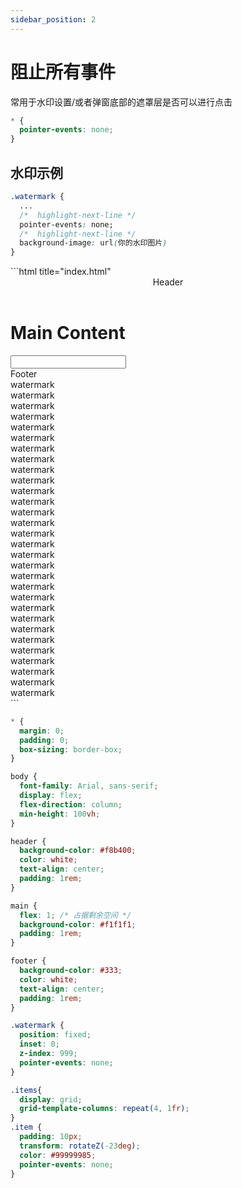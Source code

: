 ```yaml
---
sidebar_position: 2
---
```


# 阻止所有事件

常用于水印设置/或者弹窗底部的遮罩层是否可以进行点击

```css
* {
  pointer-events: none;
}
```

## 水印示例

```css title="styles.css"
.watermark {
  ...
  /*  highlight-next-line */
  pointer-events: none;
  /*  highlight-next-line */
  background-image: url(你的水印图片)
}
```
<Playground>
```html title="index.html"
<!DOCTYPE html>
<html lang="en">
<head>
  <meta charset="UTF-8">
  <meta name="viewport" content="width=device-width, initial-scale=1.0">
  <title>Simple Layout</title>
  <link rel="stylesheet" href="styles.css">
</head>
<body>
  <header>Header</header>
  <main>
    <h1>Main Content</h1>
    <input />
  </main>
  <footer>Footer</footer>
  <div class="watermark">
    <div class="items">
      <div class="item">watermark</div>
      <div class="item">watermark</div>
      <div class="item">watermark</div>
      <div class="item">watermark</div>
      <div class="item">watermark</div>
      <div class="item">watermark</div>
      <div class="item">watermark</div>
      <div class="item">watermark</div>
      <div class="item">watermark</div>
      <div class="item">watermark</div>
      <div class="item">watermark</div>
      <div class="item">watermark</div>
      <div class="item">watermark</div>
      <div class="item">watermark</div>
      <div class="item">watermark</div>
      <div class="item">watermark</div>
      <div class="item">watermark</div>
      <div class="item">watermark</div>
      <div class="item">watermark</div>
      <div class="item">watermark</div>
      <div class="item">watermark</div>
      <div class="item">watermark</div>
      <div class="item">watermark</div>
      <div class="item">watermark</div>
      <div class="item">watermark</div>
      <div class="item">watermark</div>
      <div class="item">watermark</div>
      <div class="item">watermark</div>
      <div class="item">watermark</div>
      <div class="item">watermark</div>
    </div>
  </div>
</body>
</html>
```

```css title="index.css" entry="true"
* {
  margin: 0;
  padding: 0;
  box-sizing: border-box;
}

body {
  font-family: Arial, sans-serif;
  display: flex;
  flex-direction: column;
  min-height: 100vh;
}

header {
  background-color: #f8b400;
  color: white;
  text-align: center;
  padding: 1rem;
}

main {
  flex: 1; /* 占据剩余空间 */
  background-color: #f1f1f1;
  padding: 1rem;
}

footer {
  background-color: #333;
  color: white;
  text-align: center;
  padding: 1rem;
}

.watermark {
  position: fixed;
  inset: 0;
  z-index: 999;
  pointer-events: none;
}

.items{
  display: grid;
  grid-template-columns: repeat(4, 1fr);
}
.item {
  padding: 10px;
  transform: rotateZ(-23deg);
  color: #99999985;
  pointer-events: none;
}
```
</Playground>
